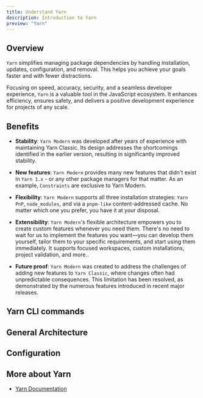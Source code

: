 ```yaml
---
title: Understand Yarn
description: Introduction to Yarn
preview: "Yarn"
---
```


## Overview

`Yarn` simplifies managing package dependencies by handling installation, updates, configuration, and removal.
This helps you achieve your goals faster and with fewer distractions.

Focusing on speed, accuracy, security, and a seamless developer experience, `Yarn` is a valuable tool in the JavaScript ecosystem.
It enhances efficiency, ensures safety, and delivers a positive development experience for projects of any scale.

## Benefits

- **Stability**: `Yarn Modern` was developed after years of experience with maintaining Yarn Classic.
  Its design addresses the shortcomings identified in the earlier version, resulting in significantly improved stability.

- **New features**: `Yarn Modern` provides many new features that didn't exist in `Yarn 1.x` - or any other package managers for that matter.
  As an example, `Constraints` are exclusive to Yarn Modern.

- **Flexibility**: `Yarn Modern` supports all three installation strategies: `Yarn PnP`, `node_modules`, and via a `pnpm-like` content-addressed cache.
  No matter which one you prefer, you have it at your disposal.

- **Extensibility**: `Yarn Modern`'s flexible architecture empowers you to create custom features whenever you need them. There's no need to wait for us to implement the features you want—you can develop them yourself, tailor them to your specific requirements, and start using them immediately.
  It supports focused workspaces, custom installations, project validation, and more..

- **Future proof**: `Yarn Modern` was created to address the challenges of adding new features to `Yarn Classic`, where changes often had unpredictable consequences.
  This limitation has been resolved, as demonstrated by the numerous features introduced in recent major releases.

## Yarn CLI commands

## General Architecture

## Configuration

## More about Yarn

- [Yarn Documentation](https://yarnpkg.com/getting-started)
